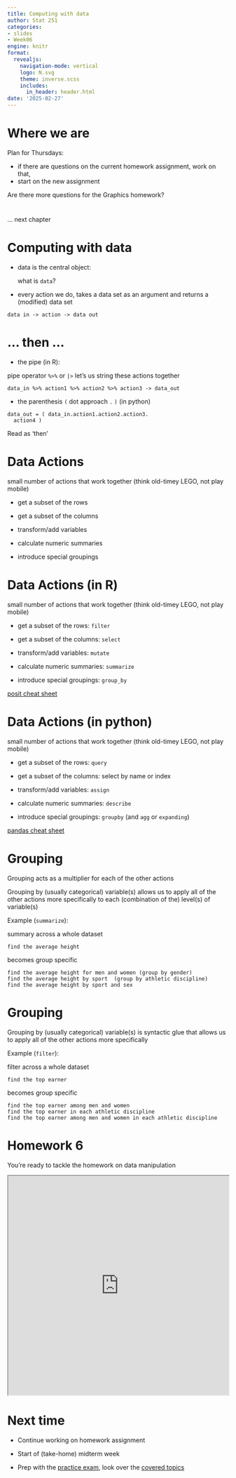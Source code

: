 ```yaml
---
title: Computing with data
author: Stat 251
categories:
- slides
- Week06
engine: knitr
format:
  revealjs:
    navigation-mode: vertical
    logo: N.svg
    theme: inverse.scss
    includes:
      in_header: header.html
date: '2025-02-27'
---
```


# Where we are

Plan for Thursdays: 

  - if there are questions on the current homework assignment, work on that, 
  - start on the new assignment

Are there more questions for the Graphics homework? 

# 

... next chapter


# Computing with data

- data is the central object: 

    what is `data`?

- every action we do, takes a data set as an argument and returns a (modified) data set

```
data in -> action -> data out
```

# ... then ...

- the pipe (in R): 

pipe operator `%>%` or `|>` let's us string these actions together

```
data_in %>% action1 %>% action2 %>% action3 -> data_out
```

- the parenthesis `(` dot approach `.` `)` (in python)

```
data_out = ( data_in.action1.action2.action3.
  action4 ) 
```


Read as 'then'

# Data Actions

small number of actions that work together (think old-timey LEGO, not play mobile)

  - get a subset of the rows 
  - get a subset of the columns 
  - transform/add variables
  - calculate numeric summaries
    
  - introduce special groupings


# Data Actions (in R)

small number of actions that work together (think old-timey LEGO, not play mobile)

  - get a subset of the rows: `filter`
  - get a subset of the columns: `select` 
  - transform/add variables: `mutate`
  - calculate numeric summaries: `summarize`
    
  - introduce special groupings: `group_by`
    
[posit cheat sheet](https://github.com/rstudio/cheatsheets/blob/main/data-transformation.pdf)

# Data Actions (in python)

small number of actions that work together (think old-timey LEGO, not play mobile)

  - get a subset of the rows: `query` 
  - get a subset of the columns: select by name or index
  - transform/add variables: `assign`
  - calculate numeric summaries: `describe`
    
  - introduce special groupings: `groupby` (and `agg` or `expanding`)
    
[pandas cheat sheet](https://pandas.pydata.org/Pandas_Cheat_Sheet.pdf)

# Grouping

Grouping acts as a multiplier for each of the other actions

Grouping by (usually categorical) variable(s) allows us to apply all of the other actions more specifically to each (combination of the) level(s) of variable(s) 

 

Example (`summarize`):

summary across a whole dataset

    find the average height 

becomes group specific

    find the average height for men and women (group by gender)
    find the average height by sport  (group by athletic discipline)
    find the average height by sport and sex
    

# Grouping

Grouping by (usually categorical) variable(s) is syntactic glue that allows us to apply all of the other actions more specifically

  
  

Example (`filter`):

filter across a whole dataset

    find the top earner

becomes group specific

    find the top earner among men and women 
    find the top earner in each athletic discipline
    find the top earner among men and women in each athletic discipline


# Homework 6

You're ready to tackle the homework on data manipulation

```{=html}
<iframe width="100%" height = "500px" src="https://unl-statistics.github.io/stat251/homework/06-data-manip.html"></iframe>
```


# Next time

- Continue working on homework assignment

- Start of (take-home) midterm week

- Prep with the [practice exam](https://unl-statistics.github.io/stat251/exam/2023-midterm/), look over the [covered topics](https://unl-statistics.github.io/stat251/exam/2023-midterm/objectives.html)
